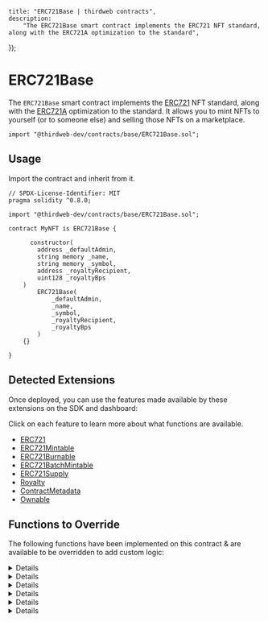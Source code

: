 
	title: "ERC721Base | thirdweb contracts",
	description:
		"The ERC721Base smart contract implements the ERC721 NFT standard, along with the ERC721A optimization to the standard",
});

# ERC721Base

The `ERC721Base` smart contract implements the [ERC721](https://eips.ethereum.org/EIPS/eip-721) NFT standard,
along with the [ERC721A](https://www.erc721a.org/) optimization to the standard.
It allows you to mint NFTs to yourself (or to someone else) and selling those NFTs on a marketplace.

```solidity
import "@thirdweb-dev/contracts/base/ERC721Base.sol";
```

<GithubButtonLink href="https://github.com/thirdweb-dev/contracts/blob/main/contracts/base/ERC721Base.sol" />

## Usage

Import the contract and inherit from it.

```solidity
// SPDX-License-Identifier: MIT
pragma solidity ^0.8.0;

import "@thirdweb-dev/contracts/base/ERC721Base.sol";

contract MyNFT is ERC721Base {

	  constructor(
        address _defaultAdmin,
        string memory _name,
        string memory _symbol,
        address _royaltyRecipient,
        uint128 _royaltyBps
    )
        ERC721Base(
            _defaultAdmin,
            _name,
            _symbol,
            _royaltyRecipient,
            _royaltyBps
        )
    {}

}
```

## Detected Extensions

Once deployed, you can use the features made available by these extensions on the SDK and dashboard:

Click on each feature to learn more about what functions are available.

- [ERC721](/contracts/build/extensions/erc-721/ERC721)
- [ERC721Mintable](/contracts/build/extensions/erc-721/ERC721Mintable)
- [ERC721Burnable](/contracts/build/extensions/erc-721/ERC721Burnable)
- [ERC721BatchMintable](/contracts/build/extensions/erc-721/ERC721BatchMintable)
- [ERC721Supply](/contracts/build/extensions/erc-721/ERC721Supply)
- [Royalty](/contracts/build/extensions/general/Royalty)
- [ContractMetadata](/contracts/build/extensions/general/ContractMetadata)
- [Ownable](/contracts/build/extensions/general/Ownable)

## Functions to Override

The following functions have been implemented on this contract & are available to be overridden to add custom logic:

<Details id="tokenURI" summary="tokenURI">

```solidity
    /**
     *  @notice         Returns the metadata URI for an NFT.
     *  @dev            See `BatchMintMetadata` for handling of metadata in this contract.
     *
     *  @param _tokenId The tokenId of an NFT.
     */
    function tokenURI(uint256 _tokenId) public view virtual override returns (string memory) {
        string memory fullUriForToken = fullURI[_tokenId];
        if (bytes(fullUriForToken).length > 0) {
            return fullUriForToken;
        }

        string memory batchUri = _getBaseURI(_tokenId);
        return string(abi.encodePacked(batchUri, _tokenId.toString()));
    }

```

</Details>

<Details id="mintTo" summary="mintTo">

```solidity
    /**
     *  @notice          Lets an authorized address mint an NFT to a recipient.
     *  @dev             The logic in the `_canMint` function determines whether the caller is authorized to mint NFTs.
     *
     *  @param _to       The recipient of the NFT to mint.
     *  @param _tokenURI The full metadata URI for the NFT minted.
     */
    function mintTo(address _to, string memory _tokenURI) public virtual {
        require(_canMint(), "Not authorized to mint.");
        _setTokenURI(nextTokenIdToMint(), _tokenURI);
        _safeMint(_to, 1, "");
    }
```

</Details>

<Details id="batchMintTo" summary="batchMintTo">

```solidity
    /**
     *  @notice          Lets an authorized address mint multiple NFTs at once to a recipient.
     *  @dev             The logic in the `_canMint` function determines whether the caller is authorized to mint NFTs.
     *
     *  @param _to       The recipient of the NFT to mint.
     *  @param _quantity The number of NFTs to mint.
     *  @param _baseURI  The baseURI for the `n` number of NFTs minted. The metadata for each NFT is `baseURI/tokenId`
     *  @param _data     Additional data to pass along during the minting of the NFT.
     */
    function batchMintTo(
        address _to,
        uint256 _quantity,
        string memory _baseURI,
        bytes memory _data
    ) public virtual {
        require(_canMint(), "Not authorized to mint.");
        _batchMintMetadata(nextTokenIdToMint(), _quantity, _baseURI);
        _safeMint(_to, _quantity, _data);
    }
```

</Details>

<Details id="burn" summary="burn">

```solidity
    /**
     *  @notice         Lets an owner or approved operator burn the NFT of the given tokenId.
     *  @dev            ERC721A's `_burn(uint256,bool)` internally checks for token approvals.
     *
     *  @param _tokenId The tokenId of the NFT to burn.
     */
    function burn(uint256 _tokenId) external virtual {
        _burn(_tokenId, true);
    }

    /*//////////////////////////////////////////////////////////////
                        Public getters
    //////////////////////////////////////////////////////////////*/

    /// @notice The tokenId assigned to the next new NFT to be minted.
    function nextTokenIdToMint() public view virtual returns (uint256) {
        return _currentIndex;
    }

```

</Details>

<Details id="transferFrom" summary="transferFrom">

```solidity
    /// @dev See {ERC721-_transferFrom}.
    function transferFrom(
        address from,
        address to,
        uint256 tokenId
    ) public virtual override(ERC721A) onlyAllowedOperator(from) {
        super.transferFrom(from, to, tokenId);
    }
```

</Details>

<Details id="safeTransferFrom" summary="safeTransferFrom">
```solidity
    /// @dev See {ERC721-_safeTransferFrom}.
    function safeTransferFrom(
        address from,
        address to,
        uint256 tokenId
    ) public virtual override(ERC721A) onlyAllowedOperator(from) {
        super.safeTransferFrom(from, to, tokenId);
    }
```
</Details>
